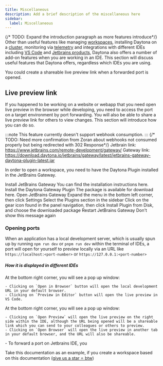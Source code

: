 ```yaml
---
title: Miscellaneous
description: Add a brief description of the miscellaneous here
sidebar:
  label: Miscellaneous
---
```


{/* TODO: Expand the introduction paragraph as more features introduce*/}
Other than useful features like managing [workspaces](/usage/workspaces), installing Daytona on a [cluster](/installation/cluster), monitoring via [telemetry](/administration/telemetry) and integrations with different IDEs including [VS Code](/tools/vs-code-extension) and [Jetbrains products](/tools/jetbrains-gateway), Daytona also offers a number of add-on features when you are working in an IDE. This section will discuss useful features that Daytona offers, regardless which IDEs you are using.

You could create a shareable live preview link when a forwarded port is opened.

## Live preview link



If you happened to be working on a website or webapp that you need open live preview in the browser while developing, you need to access the port on a target environment by port forwarding. You will also be able to share a live preview link for others to view changes. This section will introduce how you can do so.

:::note
This feature currently doesn't support webhook consumption.
:::
{/* TODO: Need more confirmation from Zoran about webhooks not consumed properly but being redirected with 302 Response*/}
Jetbrain link: https://www.jetbrains.com/remote-development/gateway/
Gateway link: https://download.daytona.io/jetbrains/gateway/latest/jetbrains-gateway-daytona-plugin-latest.jar

In order to open a workspace, you need to have the Daytona Plugin installed in the JetBrains Gateway.

Install JetBrains Gateway
You can find the installation instructions here.
Install the Daytona Gateway Plugin
The package is available for download here.
Open JetBrains Gateway
Expand the menu in the bottom left corner, then click Settings
Select the Plugins section in the sidebar
Click on the gear icon found in the panel navigation, then click Install Plugin from Disk, and choose the downloaded package
Restart JetBrains Gateway
Don't show this message again

### Opening ports 

When an application has a local development server, which is usually spun up by running `npm run dev` or `pnpm run dev` within the terminal of IDEs, a port will open for yourself to preview locally via an URL like `https://localhost:<port-number>` or `https://127.0.0.1:<port-number>`


 

##### How it is displayed in different IDEs

<Tabs>
  <TabItem label="VS Code">
    At the bottom right corner, you will see a pop up window:
  
  <VscodeNotification/>

    - Clicking on `Open in Browser` button will open the local development URL in your default browser.
    - Clicking on `Preview in Editor` button will open the live preview in VS Code.
  </TabItem>
  <TabItem label="Theia">
    At the bottom right corner, you will see a pop up window:
  
  <TheiaNotification />

    - Clicking on `Open Preview` will open the live preview on the right side within the IDE, although the URL being opened will be a shareable link which you can send to your colleagues or others to preview.
    - Clicking on `Open Browser` will open the live preview in another tab in your default browser, and the URL will also be shareable.
  </TabItem>
  <TabItem label="Jetbrains(Webstorm)">
  - To forward a port on Jetbrains IDE, you 
  <JetbrainsPortForwarding />
  </TabItem>
</Tabs>



Take this documentation as an example, if you create a workspace based on this documentation ([give us a star ⭐️ btw](https://github.com/daytonaio/docs))